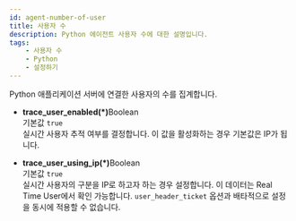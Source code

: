 ```yaml
---
id: agent-number-of-user
title: 사용자 수
description: Python 에이전트 사용자 수에 대한 설명입니다.
tags:
    - 사용자 수
    - Python
    - 설정하기
---
```


Python 애플리케이션 서버에 연결한 사용자의 수를 집계합니다.

* **trace_user_enabled(*)**<span class='type'>Boolean</span><br/>
    기본값 `true`<br/>
    실시간 사용자 추적 여부를 결정합니다. 이 값을 활성화하는 경우 기본값은 IP가 됩니다.

* **trace_user_using_ip(*)**<span class='type'>Boolean</span><br/>
    기본값 `true`<br/>
    실시간 사용자의 구분을 IP로 하고자 하는 경우 설정합니다. 이 데이터는 Real Time User에서 확인 가능합니다. `user_header_ticket` 옵션과 배타적으로 설정을 동시에 적용할 수 없습니다.
 